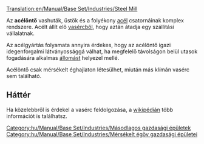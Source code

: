 [[Translation:en/Manual/Base Set/Industries/Steel Mill]]

{{hu/Manual/Base Set/Industries/Gazdasági épületek|kép=en/Manual/Base Set/Industries/Steelmill.png
|név=Acélöntő
|klíma=[[hu/Manual/Éghajlatok#mersekelt|mérsékelt]]
|elfogad=[[hu/Manual/Base Set/Cargos/Vasérc|vasércet]]
|előállít=[[hu/Manual/Base Set/Cargos/Acél|acélt]]
}}

Az '''acélöntő''' vashuták, üstök és a folyékony [[hu/Manual/Base Set/Cargos/Acél|acél]] csatornáinak komplex rendszere. Acélt állít elő [[hu/Manual/Base Set/Cargos/Vasérc|vasércből]], hogy aztán átadja egy szállítási vállalatnak.

Az acélgyártás folyamata annyira érdekes, hogy az acélöntő igazi idegenforgalmi látványossággá válhat, ha megfelelő távolságon belül utasok fogadására alkalmas [[hu/Állomások|állomást]] helyezel mellé.

Acélöntő csak mérsékelt éghajlaton létesülhet, miután más klímán vasérc sem található.

==Háttér==
Ha közelebbről is érdekel a vasérc feldolgozása, a [http://hu.wikipedia.org/wiki/Kohászat wikipédián] több információt is találhatsz.

{{hu/Manual/Base Set/Industries/Navbox Gazdasági épületek}}

[[Category:hu/Manual/Base Set/Industries/Másodlagos gazdasági épületek]]
[[Category:hu/Manual/Base Set/Industries/Mérsékelt égöv gazdasági épületei]]